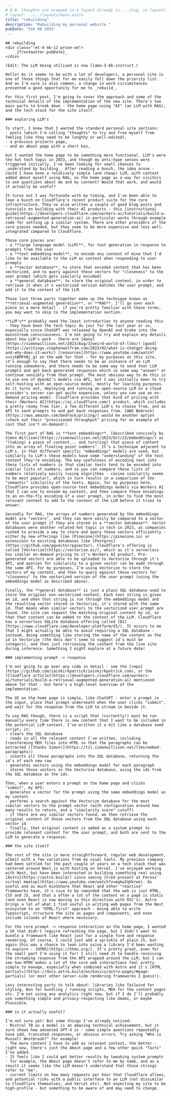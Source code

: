 ```yaml
---
# N.B. thoughts are wrapped in a layout already in ...slug, so layouts here should be for thought-specific layouts.
# layout: ../../layouts/main.astro
title: "rebuilding"
description: "Rebuilding my personal website."
pubDate: 'Feb 08 2024'
---
```

<div class="mt-12 prose">

	## rebuilding
	<div class="-mt-4 mb-12 prose-sm">
		_{frontmatter.pubDate}_
	</div>

	(Edit: The LLM being utilised is now llama-3-8b-instruct.)

	Hello! As it seems to be with a lot of developers, a personal site is one of those things that for me easily fell down the priority list. And as I'm sure is also common, a change in work circumstances presented a good opportunity for me to _rebuild_.

	For this first post, I'm going to cover the approach and some of the technical details of the implementation of the new site. There's two main parts to break down - the home page using "AI" (an LLM with RAG), and the tech stack for the site itself.

	### exploring LLM's

	To start, I knew that I wanted the standard personal site sections:
	- posts (which I'm calling "thoughts" to try and free myself from feeling like they need to be lengthy or well-edited),
	- a previous projects page,
	- and an about page with a short bio,

	but I wanted the home page to be something more functional. LLM's were the hot tech topic in 2023, and though my anti-hype senses were triggered initially, I've been looking for small chances to _understand by building_. After reading a bunch, the idea arose - could I have even a relatively simple (and cheap) LLM, with context added about myself using RAG, on the home page as a way for visitors to ask questions about me and my content? Would that work, and would it actually be useful?

	It turns out I was fortunate with my timing, and I've been able to lean a bunch on Cloudflare's recent product suite for the core infrastructure. They've also written a couple of good blog posts and tutorials on building with their AI products - this [instructional guide](https://developers.cloudflare.com/workers-ai/tutorials/build-a-retrieval-augmented-generation-ai) in particular works through example code for setting up a similar system. There are other providers of the core pieces needed, but they seem to be more expensive and less well-integrated compared to Cloudflare.

	Those core pieces are:
	- a **large language model (LLM)**, for text generation in response to prompts from the user
	- a **text embedding model**, to encode any content of mine that I'd like to be available to the LLM as context when responding to user prompts
	- a **vector database**, to store that encoded content that has been vectorized, and to query against those vectors for "closeness" to the user prompt (which gets similarly encoded)
	- a **general database**, to store the original content, in order to retrieve it when it's vectorized version matches the user prompt, and add it to the context of the LLM.

	Those last three parts together make up the technique known as **retrieval-augmented generation**, or **RAG**. I'll go over each piece in a more detail - if you're pretty familiar with these terms, you may want to skip to the implementation section. 

	**LLM's** probably need the least introduction to anyone reading this - they have been the tech topic du jour for the last year or so, especially since ChatGPT was released by OpenAI and broke into the mainstream consciousness. I'm not going to try and explain any details about how LLM's work - there are [many](https://simonwillison.net/2023/Aug/3/weird-world-of-llms/) [good](https://writings.stephenwolfram.com/2023/02/what-is-chatgpt-doing-and-why-does-it-work/) [resources](https://www.youtube.com/watch?v=zjkBMFhNj_g) on the web for that - for my purposes on this site, it's enough to say that there needs to be an instance of an LLM running somewhere, and there needs to be some way to send that LLM prompts and get back generated responses which in some way "answer" or continue sensibly from that prompt. The most obvious way to do this is to use one of OpenAI's models via API, but I was initially keen to try self-hosting with an open-source model, mostly for learning purposes. As it turns out, deploying and running an open-source LLM on a cloud provider's server can get quite expensive, unless you can use an on-demand pricing model. Cloudflare provides that kind of pricing with their [Workers AI](https://ai.cloudflare.com/) product, which includes a pretty roomy free tier, a few different LLM's to choose from, and an API to send prompts to and get back responses from. [AWS Bedrock](https://aws.amazon.com/bedrock/pricing/) would be another option (check out their "provisioned throughput" pricing for an example of cost that isn't on-demand!).

	The first part of RAG is **text embeddings**, [described concisely by Simon Willison](https://simonwillison.net/2023/Oct/23/embeddings/) as "(taking) a piece of content... and turn(ing) that piece of content into an array of floating point numbers". It's a technique adjacent to LLM's, in that different specific "embeddings" models are used, but similarly to LLM's these models have some "understanding" of the text content they're encoding. The key usefulness of encoding text into these lists of numbers is that similar texts tend to be encoded into similar lists of numbers, and so you can compare those lists of numbers relatively easily (using algorithms - cosine similarity seems to be most popular), which in turn results in a comparison of the "semantic" similarity of the texts. Again, for my purposes here, Cloudflare provides open-source text embeddings models via Workers AI that I can use to encode my content, and then compare those encodings to an on-the-fly encoding of a user prompt, in order to find the most relevant content to add to the context of the LLM before it tries to answer.

	Secondly for RAG, the arrays of numbers generated by the embeddings model are "vectors", and they can more easily be compared to a vector of the user prompt if they are stored in a **vector database**. Vector databases were another related hot topic in tech in 2023, as companies rushed to provide a way to store and query these vectors efficiently - either by new offerings like [Pinecone](https://pinecone.io) or extensions to existing databases like [Postgres](https://github.com/pgvector/pgvector). Cloudflare's offering is called [Vectorize](https://vectorize.ai/), which as it's serverless has similar on-demand pricing to it's Workers AI product. Pre-generated vectors are able to be uploaded to Vectorize through it's API, and queries for similarity to a given vector can be made through the same API. For my purposes, I'm using Vectorize to store the vectors of my content, and then to query against those vectors for "closeness" to the vectorized version of the user prompt (using the embeddings model as described above).

	Finally, the **general database** is just a plain SQL database used to store the original non-vectorized content. Each text string is given an id, and when that string is run through the embeddings model and the resulting vector stored in Vectorize, it's stored with the same id. That means when similar vectors to the vectorized user prompt are found, the site can request the matching original content by id, so that that content can be added to the context of the LLM. Cloudflare has a serverless SQLite database offering called [D1](https://www.cloudflare.com/developer-platform/d1/). It occurs to me that I might actually be able to avoid requiring a SQL database - instead, doing something like storing the name of the content as the id in Vectorize (the docs don't seem to suggest id's must be integers), and then just retrieving the content from the live site during inference. Something I might explore at a future date!

	### implementing prompt -> response 

	I'm not going to go over any code in detail - see the [repo](https://github.com/iainkirkpatrick/iainkirkpatrick.com), or the [Cloudflare article](https://developers.cloudflare.com/workers-ai/tutorials/build-a-retrieval-augmented-generation-ai) mentioned above for that - but here's a high-level overview of the implementation.
	
	The UI on the home page is simple, like ChatGPT - enter a prompt in the input, place that prompt underneath when the user clicks "submit", and wait for the response from the LLM to stream in beside it.

	To use RAG though, there is a script that (currently!) must be run manually every time there is new content that I want to be included in the potential LLM context. I've written it a bit like a database seed script; it:
	- clears the SQL database
	- reads in all the relevant content I've written, including transforming MDX files into HTML so that the paragraphs can be extracted ([thanks Simon!](https://til.simonwillison.net/llms/embed-paragraphs))
	- inserts all those paragraphs into the SQL database, returning the id's of each new row
	- generates vectors using the embeddings model for each paragraph
	- stores those vectors in the Vectorize database, using the ids from the SQL database as the ids.

	Then, when a user enters a prompt on the home page and clicks "submit", my API:
	- generates a vector for the prompt using the same embeddings model as my content
	- performs a search against the Vectorize database for the most similar vectors to the prompt vector (with configuration around how many results to return, and a "similarity score" cutoff)
	- if there are any similar vectors found, we then retrieve the original content of those vectors from the SQL database using each vector id
	- finally, that original content is added as a system prompt to provide relevant context for the user prompt, and both are sent to the LLM to generate a response.

	### the site itself

	The rest of the site is more straightforward, regular web development, albeit with a few variations from my usual tools. My previous company had been settled for the past couple of years on a tech stack that was centered around Next.js with hosting on Vercel. I've enjoyed working with Next, but have been interested in building something real using [Astro](https://astro.build/) since seeing [Fred present at Feross' virtual meetup](https://www.youtube.com/watch?v=mgkwZqVkrwo). As useful and as much mindshare that React and other "reactive" frameworks have, it's nice to be reminded that the web is just HTML, CSS and JS, and that a often a lot of the content on a page is static (and even React is now moving in this direction with RSC's). Astro brings a lot of what I find useful in writing web pages from the Next ecosystem to an "HTML-first" approach - being able to write Typescript, structure the site as pages and components, and even include islands of React where necessary.

	For the core prompt -> response interaction on the home page, I wanted a UX that didn't require refreshing the page, but I didn't want to bundle a framework like React just for a single form and response rendering. Of course, I could just add a sprinkle of plain JS, but again this was a chance to lean into using a library I'd been wanting to explore - [HTMX](https://htmx.org/). It's pretty great, even for the small part I'm using it for! I still need JS to handle receiving the streaming response from the API wrapped around the LLM, but I can see how HTMX makes a lot of the core web interactions feel pretty simple to manage, especially when combined with Astro and it's [HTML partials](https://docs.astro.build/en/basics/astro-pages/#page-partials) (or most other server-side rendering frameworks I guess!).

	Less interesting parts to talk about: libraries like Tailwind for styling, Bun for bundling / running scripts, MDX for the content pages etc. I'm not using any analytics right now, but if I do I'll probably use something simple and privacy-respecting like Umami, or maybe Plausible.

	### is it actually useful?

	I'm not sure yet! But some things I've already noticed:
	- Mistral 7B as a model is an amazing technical achievement, but it sure shows how advanced GPT-4 is - some simple questions repeatedly have odd, truncated responses, or obvious errors. Try asking "Who is Russell Westbrook?" for example!
	- The more content I have to add as relevant context, the better - right now, there's just the About page and a few other quick "facts" I've added.
	- It feels like I could get better results by tweaking system prompts - for example, the About page doesn't refer to me by name, and as a result it seems like the LLM doesn't understand that those strings refer to "me".
	- current limits on how many requests per hour that Cloudflare allows, and potential risks with a public interface to an LLM (not dissimilar to Cloudflare themselves, and Vercel etc). Not expecting my site to be high-profile - but something to be aware of and may need to change.

</div>
